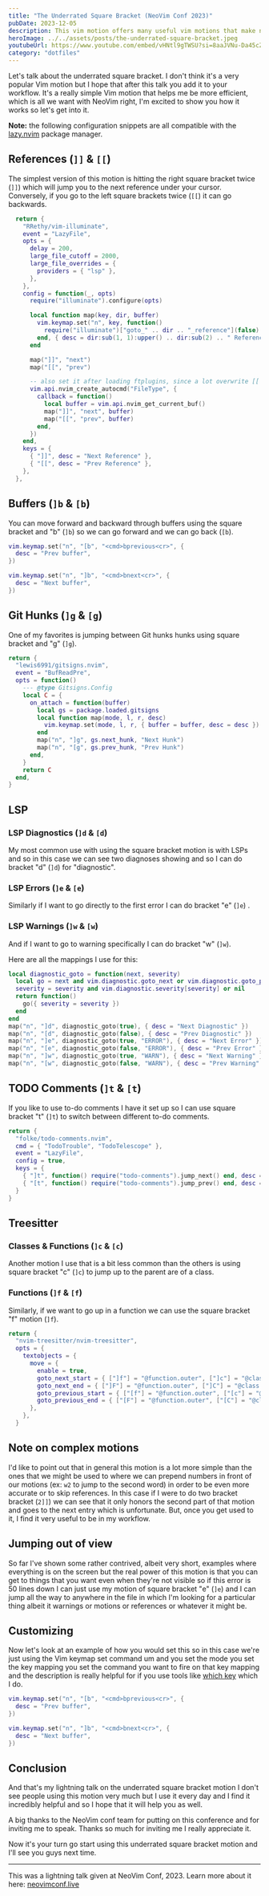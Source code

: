 ```yaml
---
title: "The Underrated Square Bracket (NeoVim Conf 2023)"
pubDate: 2023-12-05
description: This vim motion offers many useful vim motions that make navigating code a breeze
heroImage: ../../assets/posts/the-underrated-square-bracket.jpeg
youtubeUrl: https://www.youtube.com/embed/vHNtl9gTWSU?si=8aaJVNu-Da45cZLq
category: "dotfiles"
---
```


Let's talk about the underrated square bracket. I don't think it's a very popular Vim motion but I hope that after this talk you add it to your workflow. It's a really simple Vim motion that helps me be more efficient, which is all we want with NeoVim right, I'm excited to show you how it works so let's get into it.

**Note:** the following configuration snippets are all compatible with the [lazy.nvim](https://github.com/folke/lazy.nvim) package manager.

## References (`]]` & `[[`)

The simplest version of this motion is hitting the right square bracket twice (`]]`) which will jump you to the next reference under your cursor. Conversely, if you go to the left square brackets twice (`[[`) it can go backwards.

```lua title="~/.config/nvim/lua/plugins/vim-illuminate.lua" {20-21} {27-28} {33-34}
  return {
    "RRethy/vim-illuminate",
    event = "LazyFile",
    opts = {
      delay = 200,
      large_file_cutoff = 2000,
      large_file_overrides = {
        providers = { "lsp" },
      },
    },
    config = function(_, opts)
      require("illuminate").configure(opts)

      local function map(key, dir, buffer)
        vim.keymap.set("n", key, function()
          require("illuminate")["goto_" .. dir .. "_reference"](false)
        end, { desc = dir:sub(1, 1):upper() .. dir:sub(2) .. " Reference", buffer = buffer })
      end

      map("]]", "next")
      map("[[", "prev")

      -- also set it after loading ftplugins, since a lot overwrite [[ and ]]
      vim.api.nvim_create_autocmd("FileType", {
        callback = function()
          local buffer = vim.api.nvim_get_current_buf()
          map("]]", "next", buffer)
          map("[[", "prev", buffer)
        end,
      })
    end,
    keys = {
      { "]]", desc = "Next Reference" },
      { "[[", desc = "Prev Reference" },
    },
  },
```

## Buffers (`]b` & `[b`)

You can move forward and backward through buffers using the square bracket and "b" (`]b`) so we can go forward and we can go back (`[b`).

```lua title="~/.config/nvim/init.lua"
vim.keymap.set("n", "[b", "<cmd>bprevious<cr>", {
  desc = "Prev buffer",
})

vim.keymap.set("n", "]b", "<cmd>bnext<cr>", {
  desc = "Next buffer",
})
```

## Git Hunks (`]g` & `[g`)

One of my favorites is jumping between Git hunks hunks using square bracket and "g" (`]g`).

```lua title="~/.config/nvim/lua/plugins/gitsigns.lua" {12-13}
return {
  "lewis6991/gitsigns.nvim",
  event = "BufReadPre",
  opts = function()
    --- @type Gitsigns.Config
    local C = {
      on_attach = function(buffer)
        local gs = package.loaded.gitsigns
        local function map(mode, l, r, desc)
          vim.keymap.set(mode, l, r, { buffer = buffer, desc = desc })
        end
        map("n", "]g", gs.next_hunk, "Next Hunk")
        map("n", "[g", gs.prev_hunk, "Prev Hunk")
      end,
    }
    return C
  end,
}
```

## LSP

### LSP Diagnostics (`]d` & `[d`)

My most common use with using the square bracket motion is with LSPs and so in this case we can see two diagnoses showing and so I can do bracket "d" (`]d`) for "diagnostic".

### LSP Errors (`]e` & `[e`)

Similarly if I want to go directly to the first error I can do bracket "e" (`]e`) .

### LSP Warnings (`]w` & `[w`)

And if I want to go to warning specifically I can do bracket "w" (`]w`).

Here are all the mappings I use for this:

```lua title="~/.config/nvim/lua/init.lua"
local diagnostic_goto = function(next, severity)
  local go = next and vim.diagnostic.goto_next or vim.diagnostic.goto_prev
  severity = severity and vim.diagnostic.severity[severity] or nil
  return function()
    go({ severity = severity })
  end
end
map("n", "]d", diagnostic_goto(true), { desc = "Next Diagnostic" })
map("n", "[d", diagnostic_goto(false), { desc = "Prev Diagnostic" })
map("n", "]e", diagnostic_goto(true, "ERROR"), { desc = "Next Error" })
map("n", "[e", diagnostic_goto(false, "ERROR"), { desc = "Prev Error" })
map("n", "]w", diagnostic_goto(true, "WARN"), { desc = "Next Warning" })
map("n", "[w", diagnostic_goto(false, "WARN"), { desc = "Prev Warning" })
```

## TODO Comments (`]t` & `[t`)

If you like to use to-do comments I have it set up so I can use square bracket "t" (`]t`) to switch between different to-do comments.

```lua title="~/.config/nvim/lua/plugins/todo-comments.lua" {7-8}
return {
  "folke/todo-comments.nvim",
  cmd = { "TodoTrouble", "TodoTelescope" },
  event = "LazyFile",
  config = true,
  keys = {
    { "]t", function() require("todo-comments").jump_next() end, desc = "Next todo comment" },
    { "[t", function() require("todo-comments").jump_prev() end, desc = "Previous todo comment" },
  }
}
```

## Treesitter

### Classes & Functions (`]c` & `[c`)

Another motion I use that is a bit less common than the others is using square bracket "c" (`]c`) to jump up to the parent are of a class.

### Functions (`]f` & `[f`)

Similarly, if we want to go up in a function we can use the square bracket "f" motion (`]f`).

```lua title="~/.config/nvim/lua/plugins/nvim-treesitter.lua"
return {
  "nvim-treesitter/nvim-treesitter",
  opts = {
    textobjects = {
      move = {
        enable = true,
        goto_next_start = { ["]f"] = "@function.outer", ["]c"] = "@class.outer" },
        goto_next_end = { ["]F"] = "@function.outer", ["]C"] = "@class.outer" },
        goto_previous_start = { ["[f"] = "@function.outer", ["[c"] = "@class.outer" },
        goto_previous_end = { ["[F"] = "@function.outer", ["[C"] = "@class.outer" },
      },
    },
  }
```

## Note on complex motions

I'd like to point out that in general this motion is a lot more simple than the ones that we might be used to where we can prepend numbers in front of our motions (ex: `w2` to jump to the second word) in order to be even more accurate or to skip references. In this case if I were to do two bracket bracket (`2]]`) we can see that it only honors the second part of that motion and goes to the next entry which is unfortunate. But, once you get used to it, I find it very useful to be in my workflow.

## Jumping out of view

So far I've shown some rather contrived, albeit very short, examples where everything is on the screen but the real power of this motion is that you can get to things that you want even when they're not visible so if this error is 50 lines down I can just use my motion of square bracket "e" (`]e`) and I can jump all the way to anywhere in the file in which I'm looking for a particular thing albeit it warnings or motions or references or whatever it might be.

## Customizing

Now let's look at an example of how you would set this so in this case we're just using the Vim keymap set command um and you set the mode you set the key mapping you set the command you want to fire on that key mapping and the description is really helpful for if you use tools like [which key](https://github.com/folke/which-key.nvim) which I do.

```lua
vim.keymap.set("n", "[b", "<cmd>bprevious<cr>", {
  desc = "Prev buffer",
})

vim.keymap.set("n", "]b", "<cmd>bnext<cr>", {
  desc = "Next buffer",
})
```

## Conclusion

And that's my lightning talk on the underrated square bracket motion I don't see people using this motion very much but I use it every day and I find it incredibly helpful and so I hope that it will help you as well.

A big thanks to the NeoVim conf team for putting on this conference and for inviting me to speak. Thanks so much for inviting me I really appreciate it.

Now it's your turn go start using this underrated square bracket motion and I'll see you guys next time.

---

This was a lightning talk given at NeoVim Conf, 2023. Learn more about it here:
[neovimconf.live](https://neovimconf.live/)
